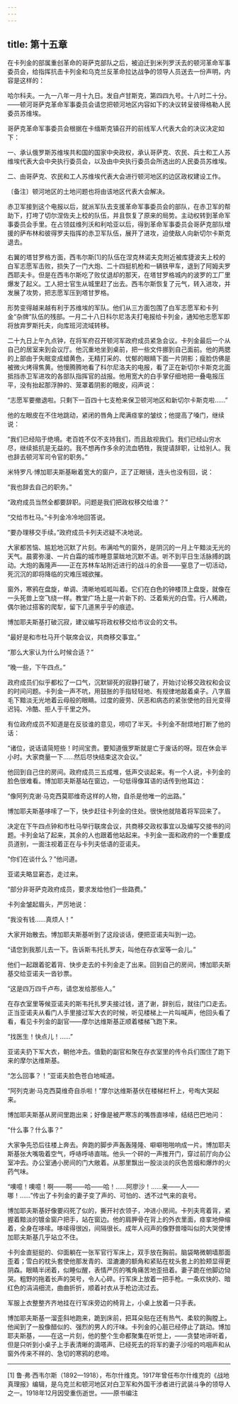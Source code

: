 ```yaml
---
---
---
```

title: 第十五章
---




在卡列金的部属重创革命的哥萨克部队之后，被迫迁到米列罗沃去的顿河革命军事委员会，给指挥抗击卡列金和乌克兰反革命拉达战争的领导人员送去一份声明，内容是这样的：





哈尔科夫。一九一八年一月十九日。发自卢甘斯克，第四四九号。十八时二十分。——顿河哥萨克革命军事委员会请您把顿河地区内容如下的决议转呈彼得格勒人民委员苏维埃。

哥萨克革命军事委员会根据在卡缅斯克镇召开的前线军人代表大会的决议决定如下：

一、承认俄罗斯苏维埃共和国的国家中央政权，承认哥萨克、农民、兵士和工人苏维埃代表大会中央执行委员会，以及由中央执行委员会所选出的人民委员苏维埃。

二、由哥萨克、农民和工人苏维埃代表大会进行顿河地区的边区政权建设工作。

〔备注〕顿河地区的土地问题也将由该地区代表大会解决。

赤卫军接到这个电报以后，就派军队去支援革命军事委员会的部队，在赤卫军的帮助下，打垮了切尔涅佐夫上校的队伍，并且恢复了原来的局势。主动权转到革命军事委员会手里。在占领兹维列沃和利哈亚以后，得到革命军事委员会哥萨克部队增援的萨布林和彼得罗夫指挥的赤卫军队伍，展开了进攻，迫使敌人向新切尔卡斯克退去。

右翼的塔甘罗格方面，西韦尔斯[1]的队伍在涅克林诺夫克附近被库捷波夫上校的白军志愿军击败，损失了一门大炮、二十四挺机枪和一辆铁甲车，退到了阿姆夫罗西耶夫卡。但是在西韦尔斯吃了败仗退却的那天，在塔甘罗格城内的波罗的工厂里爆发了起义。工人把士官生从城里赶了出去。西韦尔斯恢复了元气，转入进攻，并发展了攻势，把志愿军压到塔甘罗格。

形势变得越来越有利于苏维埃的军队。他们从三方面包围了白军志愿军和卡列金“杂牌”队伍的残部。一月二十八日科尔尼洛夫打电报给卡列金，通知他志愿军即将放弃罗斯托夫，向库班河流域转移。

二十九日上午九点钟，在将军府召开顿河军政府成员紧急会议。卡列金最后一个从自己的居室来到会议厅。他沉重地坐到桌前，把一些文件挪到自己面前。他的两腮的上部由于失眠变成蜡黄色，无精打采的、忧郁的眼睛下面一片阴影；瘦脸仿佛是被微火烤得焦黄。他慢腾腾地看了科尔尼洛夫的电报，看了正在新切尔卡斯克北面抵挡赤卫军进攻的各部队指挥官的战报。他用宽大的白手掌仔细地把一叠电报压平，没有抬起那浮肿的、笼罩着阴影的眼皮，闷声说：

“志愿军要撤退啦。只剩下一百四十七支枪来保卫顿河地区和新切尔卡斯克啦……”

他的左眼皮在不住地跳动，紧闭的唇角上爬满痉挛的皱纹；他提高了嗓门，继续说：

“我们已经陷于绝境。老百姓不仅不支持我们，而且敌视我们。我们已经山穷水尽，继续抵抗是无益的。我不想再作多余的流血牺牲，我提请辞职，让给别人。我也辞去顿河军司令官的职务。”

米特罗凡·博加耶夫斯基瞅着宽大的窗户，正了正眼镜，连头也没有回，说：

“我也辞去自己的职务。”

“政府成员当然全都要辞职。问题是我们把政权移交给谁？”

“交给市杜马。”卡列金冷冷地回答说。

“要办理移交手续。”政府成员卡列夫迟疑不决地说。

大家都苦恼、尴尬地沉默了片刻。布满哈气的窗外，是阴沉的一月上午黯淡无光的天气。晨雾弥漫、一片白霜的城市睡意蒙眬地沉默不语。听不到平日生活脉搏的跳动。大炮的轰隆声——正在苏林车站附近进行的战斗的余音——窒息了一切活动，死沉沉的即将降临的灾难压城欲摧。

窗外，寒鸦在盘旋，单调、清晰地呱呱叫着。它们在白色的钟楼顶上盘旋，就像在一头死兽上空飞绕一样。教堂广场上是一片新下的、泛着紫光的白雪。行人稀疏，偶尔驰过搭客的爬犁，留下几道黑乎乎的痕迹。

博加耶夫斯基打破沉寂，建议编写将政权移交给市议会的文书。

“最好是和市杜马开个联席会议，共商移交事宜。”

“那么大家认为什么时候合适？”

“晚一些，下午四点。”

政府成员们似乎都松了一口气，沉默铆死的寂静打破了，开始讨论移交政权和会议的时间问题。卡列金一声不吭，用鼓胀的手指轻轻地、有规律地敲着桌子。八字眉毛下黯淡无光地着云母般的眼睛。过度的疲劳、厌恶和病态的紧张使他的目光变得迟钝、冷酷、拒人于千里之外。

有位政府成员不知道是在反驳谁的意见，唠叨了半天。卡列金不耐烦地打断了他的话：

“诸位，说话请简短些！时间宝贵。要知道俄罗斯就是亡于废话的呀。现在休会半小时。大家商量一下……然后尽快结束这次会议。”

他回到自己住的房间。政府成员三五成堆，低声交谈起来。有一个人说，卡列金的脸色很难看。博加耶夫斯基站在窗边，一句低得像耳语的话传到他耳边：

“像阿列克谢·马克西莫耶维奇这样的人物，自杀是他唯一的出路。”

博加耶夫斯基哆嗦了一下，快步赶往卡列金的住处。很快他就陪着将军回来了。

决定在下午四点钟和市杜马举行联席会议，共商移交政权事宜以及编写交接书的问题。卡列金站了起来，其余的人也跟着他站起来。卡列金一面和政府的一个重要成员道别，一面注视着正在与卡列夫低语的亚诺夫。

“你们在谈什么？”他问道。

亚诺夫略显窘态，走过来。

“部分非哥萨克政府成员，要求发给他们一些路费。”

卡列金皱起眉头，严厉地说：

“我没有钱……真烦人！”

大家开始散去。博加耶夫斯基听到了这段谈话，便把亚诺夫叫到一边。

“请您到我那儿去一下。告诉斯韦托扎罗夫，叫他在存衣室等一会儿。”

他们一起跟着驼着背、快步走去的卡列金走了出来。回到自己的房间，博加耶夫斯基交给亚诺夫一沓钞票。

“这是四万四千卢布，请您发给那些人。”

在存衣室里等候亚诺夫的斯韦托扎罗夫接过钱，道了谢，辞别后，就往门口走去。正当亚诺夫从看门人手里接过军大衣的时候，听见楼梯上一片叫喊声，他回头看了看，看见卡列金的副官——摩尔达维斯基正顺着楼梯飞跑下来。

“找医生！快点儿！……”

亚诺夫扔下军大衣，朝他冲去。值勤的副官和聚在存衣室里的传令兵们围住了跑下来的摩尔达维斯基。

“怎么回事？！”亚诺夫脸色苍白地喊道。

“阿列克谢·马克西莫维奇自杀啦！”摩尔达维斯基伏在楼梯栏杆上，号啕大哭起来。

博加耶夫斯基从房间里跑出来；好像是被严寒冻的嘴唇直哆嗦，结结巴巴地问：

“什么事？什么事？”

大家争先恐后往楼上奔去。奔跑的脚步声轰轰隆隆、噼噼啪啪响成一片。博加耶夫斯基张大嘴吸着空气，呼哧呼哧直喘。他头一个砰的一声推开门，穿过前厅向办公室冲去。办公室通小房间的门大敞着。从那里飘出一股淡淡的灰色苦烟和爆炸的火药气味。

“噢噫！噢噫！啊——啊——哈——哈！……阿廖沙！……亲——人——哪！……”传出了卡列金的妻子变了声的、可怕的、透不过气来的哀号。

博加耶夫斯基好像要闷死了似的，撕开衬衣领子，冲进小房间。卡列夫弯着背，紧握着黯淡的镀金窗户把手，站在窗边。他的肩胛骨在背上的外衣里面，痉挛地伸缩着，全身在哆嗦。哆嗦得很凶，间隔很长。成年人闷声的像野兽嚎叫似的大哭使博加耶夫斯基几乎站立不住。

卡列金直挺挺的、仰面躺在一张军官行军床上，双手放在胸前。脑袋略微朝墙那面歪着；雪白的枕头套使他那发青的、湿漉漉的额角和紧贴在枕头套上的脸颊显得更阴森。眼睛半闭着，似睡似醒，表情严厉的嘴角痛苦地歪扭着。妻子跪在他脚边恸哭。粗野的拖着长声的哭号，令人心碎。行军床上放着一把手枪。一条欢快的、暗红色的涓涓细流，曲曲折折，顺着衬衣从手枪边流过去。

军服上衣整整齐齐地挂在行军床旁边的椅背上，小桌上放着一只手表。

博加耶夫斯基一溜歪斜地跑来，跪到床前，把耳朵贴在还有热气、柔软的胸膛上。他闻到了一股像醋似的、强烈的男人的汗味。卡列金的心脏已经停止了跳动。博加耶夫斯基，——在这一片刻，他的整个生命都聚集在听觉上，——贪婪地谛听着，但是只听到小桌子上手表清晰的滴嗒声、已经死去的将军的妻子沙哑的呜咽声和从窗外传来不祥的、急切的寒鸦的悲啼。



* * *



[1] 鲁·弗·西韦尔斯（1892—1918），布尔什维克。1917年曾任布尔什维克的《战地真理报》编辑，是乌克兰和顿河地区对白卫军和外国干涉者进行武装斗争的领导人之一。1918年12月因受重伤逝世。——原书编注